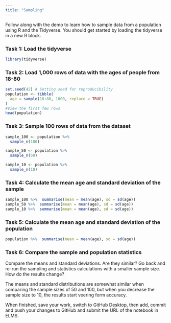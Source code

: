 ```yaml
---
title: "Sampling"
---
```


Follow along with the demo to learn how to sample data from a population using R and the Tidyverse. You should get started by loading the tidyverse in a new R block.

### Task 1: Load the tidyverse
```r
library(tidyverse)
```
### Task 2: Load 1,000 rows of data with the ages of people from 18-80
```r
set.seed(42) # Setting seed for reproducibility
population <- tibble(
  age = sample(18:80, 1000, replace = TRUE)
)
#View the first few rows
head(population)
```


### Task 3: Sample 100 rows of data from the dataset
```r
sample_100 <- population %>% 
  sample_n(100)

sample_50 <- population %>% 
  sample_n(50)

sample_10 <- population %>% 
  sample_n(10)
```

### Task 4: Calculate the mean age and standard deviation of the sample
```r
sample_100 %>%  summarise(mean = mean(age), sd = sd(age))
sample_50 %>%  summarise(mean = mean(age), sd = sd(age))
sample_10 %>%  summarise(mean = mean(age), sd = sd(age))
```


### Task 5: Calculate the mean age and standard deviation of the population
```r
population %>%  summarise(mean = mean(age), sd = sd(age))
```


### Task 6: Compare the sample and population statistics

Compare the means and standard deviations. Are they similar? Go back and re-run the sampling and statistics calculations with a smaller sample size. How do the results change?

The means and standard distributions are somewhat similar when comparing the sample sizes of 50 and 100, but when you decrease the sample size to 10, the results start veering form accuracy.

When finished, save your work, switch to GitHub Desktop, then add, commit and push your changes to GitHub and submit the URL of the notebook in ELMS.
